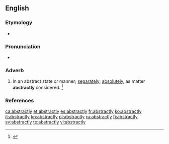 ==English==

===Etymology===
* {{suffix|abstract|ly}}

===Pronunciation===
* {{a|US}} {{IPA|/æbˈstɹækt.li/}}

===Adverb===
{{en-adv}}

# In an abstract state or manner; [[separately]]; [[absolutely]], as matter '''abstractly''' considered. {{defdate|First attested around 1350 to 1470.}}<ref name=SOED>{{reference-book | last =| first = | authorlink =  | coauthors =  | editor =Brown, Lesley  | others =  | title = The Shorter Oxford English Dictionary | origdate =  | origyear = 1933| origmonth =  | url =  | format =  | accessdate =  | accessyear =  | accessmonth =  | edition = 5th | date =  | year =2003| month =  | publisher =Oxford University Press  | location =Oxford, UK | language =  | id =  | doi = | isbn =978-0-19-860575-7 | lccn = | ol = | pages =10| chapter =  | chapterurl =  | quote =}}</ref>

===References===
<references/>

[[ca:abstractly]]
[[et:abstractly]]
[[es:abstractly]]
[[fr:abstractly]]
[[ko:abstractly]]
[[it:abstractly]]
[[kn:abstractly]]
[[pl:abstractly]]
[[ru:abstractly]]
[[fi:abstractly]]
[[sv:abstractly]]
[[te:abstractly]]
[[vi:abstractly]]